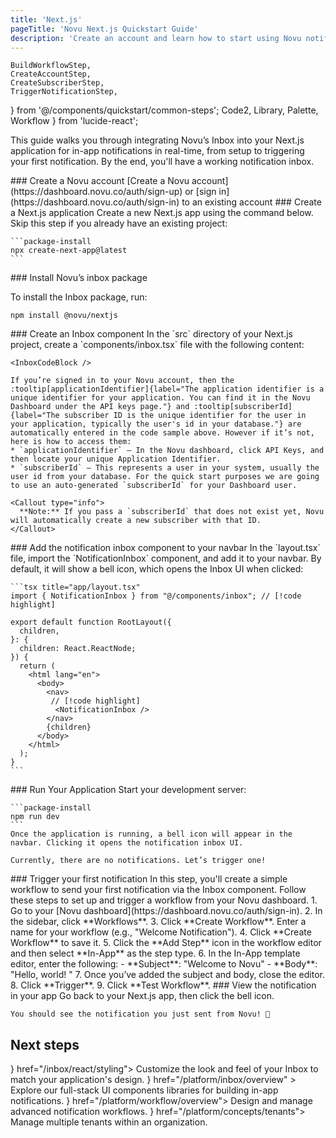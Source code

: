 ```yaml
---
title: 'Next.js'
pageTitle: 'Novu Next.js Quickstart Guide'
description: 'Create an account and learn how to start using Novu notification Inbox in your Next.js application.'
---
```


    BuildWorkflowStep,
    CreateAccountStep,
    CreateSubscriberStep,
    TriggerNotificationStep,
} from '@/components/quickstart/common-steps';
  Code2,
  Library,
  Palette,
  Workflow
} from 'lucide-react';

This guide walks you through integrating Novu’s Inbox into your Next.js application for in-app notifications in real-time, from setup to triggering your first notification. By the end, you'll have a working notification inbox.

<Steps>
  <Step>
  ### Create a Novu account
    [Create a Novu account](https://dashboard.novu.co/auth/sign-up) or [sign in](https://dashboard.novu.co/auth/sign-in) to an existing account
  </Step>

  <Step>
  ### Create a Next.js application
    Create a new Next.js app using the command below. Skip this step if you already have an existing project:

    ```package-install
    npx create-next-app@latest
    ```

  </Step>

  <Step>
  ### Install Novu’s inbox package
  
  To install the Inbox package, run:
  
  ```package-install
  npm install @novu/nextjs
  ```

  </Step>

  <Step>
  ### Create an Inbox component
    In the `src` directory of your Next.js project, create a `components/inbox.tsx` file with the following content:

    <InboxCodeBlock />

    If you’re signed in to your Novu account, then the :tooltip[applicationIdentifier]{label="The application identifier is a unique identifier for your application. You can find it in the Novu Dashboard under the API keys page."} and :tooltip[subscriberId]{label="The subscriber ID is the unique identifier for the user in your application, typically the user's id in your database."} are automatically entered in the code sample above. However if it’s not, here is how to access them:
    * `applicationIdentifier` – In the Novu dashboard, click API Keys, and then locate your unique Application Identifier.
    * `subscriberId` – This represents a user in your system, usually the user id from your database. For the quick start purposes we are going to use an auto-generated `subscriberId` for your Dashboard user.

    <Callout type="info">
      **Note:** If you pass a `subscriberId` that does not exist yet, Novu will automatically create a new subscriber with that ID.
    </Callout>

  </Step>

  <Step>
  ### Add the notification inbox component to your navbar
    In the `layout.tsx` file, import the `NotificationInbox` component, and add it to your navbar. By default, it will show a bell icon, which opens the Inbox UI when clicked:

    ```tsx title="app/layout.tsx"
    import { NotificationInbox } from "@/components/inbox"; // [!code highlight]

    export default function RootLayout({
      children,
    }: {
      children: React.ReactNode;
    }) {
      return (
        <html lang="en">
          <body>
            <nav>
             // [!code highlight]
              <NotificationInbox />
            </nav>
            {children}
          </body>
        </html>
      );
    }
    ```

  </Step>

  <Step>
  ### Run Your Application
    Start your development server:

    ```package-install
    npm run dev
    ```
    Once the application is running, a bell icon will appear in the navbar. Clicking it opens the notification inbox UI.

    Currently, there are no notifications. Let’s trigger one!

  </Step>

  <Step>
  ### Trigger your first notification
    In this step, you'll create a simple workflow to send your first notification via the Inbox component. Follow these steps to set up and trigger a workflow from your Novu dashboard.
    1. Go to your [Novu dashboard](https://dashboard.novu.co/auth/sign-in).
    2. In the sidebar, click **Workflows**.
    3. Click **Create Workflow**. Enter a name for your workflow (e.g., "Welcome Notification").
    4. Click **Create Workflow** to save it.
    5. Click the **Add Step** icon in the workflow editor and then select **In-App** as the step type.
    6. In the In-App template editor, enter the following:
        - **Subject**: "Welcome to Novu"
        - **Body**: "Hello, world! "
    7. Once you’ve added the subject and body, close the editor.
    8. Click **Trigger**.
    9. Click **Test Workflow**.

  </Step>

  <Step>
  ###  View the notification in your app
    Go back to your Next.js app, then click the bell icon.

    You should see the notification you just sent from Novu! 🎉

  </Step>

</Steps>

## Next steps

<Cards cols={2}>
  <Card title="Styling" icon={<Palette />} href="/inbox/react/styling">
    Customize the look and feel of your Inbox to match your application's design.
  </Card>
  <Card
    title="Inbox and preferences UI components"
    icon={<Library />}
    href="/platform/inbox/overview"
  >
    Explore our full-stack UI components libraries for building in-app notifications.
  </Card>
  <Card title="Build Workflow" icon={<Workflow />} href="/platform/workflow/overview">
     Design and manage advanced notification workflows.
  </Card>
  <Card title="Multi Tenancy" icon={<Code2 />} href="/platform/concepts/tenants">
    Manage multiple tenants within an organization.
  </Card>
</Cards>
